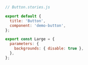 ```js
// Button.stories.js

export default {
  title: 'Button',
  component: 'demo-button',
};

export const Large = {
  parameters: {
    backgrounds: { disable: true },
  },
};
```
